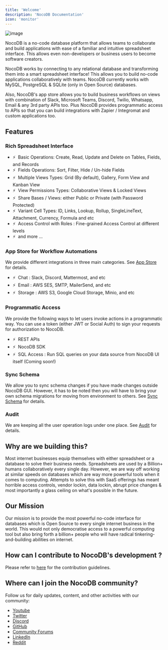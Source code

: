 ```yaml
---
title: 'Welcome'
description: 'NocoDB Documentation'
icon: 'monitor'
---
```


![image](/img/banner.png)

NocoDB is a no-code database platform that allows teams to collaborate and build applications with ease of a familiar and intuitive spreadsheet interface. This allows even non-developers or business users to become software creators.

NocoDB works by connecting to any relational database and transforming them into a smart spreadsheet interface! This allows you to build no-code applications collaboratively with teams. NocoDB currently works with MySQL, PostgreSQL & SQLite (only in Open Source) databases.

Also, NocoDB's app store allows you to build business workflows on views with combination of Slack, Microsoft Teams, Discord, Twilio, Whatsapp, Email & any 3rd party APIs too. Plus NocoDB provides programmatic access to APIs so that you can build integrations with Zapier / Integromat and custom applications too.

## Features

### Rich Spreadsheet Interface

- ⚡ &nbsp;Basic Operations: Create, Read, Update and Delete on Tables, Fields, and Records
- ⚡ &nbsp;Fields Operations: Sort, Filter, Hide / Un-hide Fields
- ⚡ &nbsp;Multiple Views Types: Grid (By default), Gallery, Form View and Kanban View
- ⚡ &nbsp;View Permissions Types: Collaborative Views & Locked Views
- ⚡ &nbsp;Share Bases / Views: either Public or Private (with Password Protected)
- ⚡ &nbsp;Variant Cell Types: ID, Links, Lookup, Rollup, SingleLineText, Attachment, Currency, Formula and etc
- ⚡ &nbsp;Access Control with Roles : Fine-grained Access Control at different levels
- ⚡ &nbsp;and more ...

### App Store for Workflow Automations

We provide different integrations in three main categories. See <a href="/account-settings/oss-specific-details#app-store" target="_blank">App Store</a> for details.

- ⚡ &nbsp;Chat : Slack, Discord, Mattermost, and etc
- ⚡ &nbsp;Email : AWS SES, SMTP, MailerSend, and etc
- ⚡ &nbsp;Storage : AWS S3, Google Cloud Storage, Minio, and etc

### Programmatic Access

We provide the following ways to let users invoke actions in a programmatic way. You can use a token (either JWT or Social Auth) to sign your requests for authorization to NocoDB.

- ⚡ &nbsp;REST APIs
- ⚡ &nbsp;NocoDB SDK
- ⚡ &nbsp;SQL Access : Run SQL queries on your data source from NocoDB UI itself (Coming soon!)

### Sync Schema

We allow you to sync schema changes if you have made changes outside NocoDB GUI. However, it has to be noted then you will have to bring your own schema migrations for moving from environment to others. See <a href="/data-sources/sync-with-data-source" target="_blank">Sync Schema</a> for details.

### Audit

We are keeping all the user operation logs under one place. See <a href="/data-sources/actions-on-data-sources#audit-logs" target="_blank">Audit</a> for details.

##  Why are we building this?
Most internet businesses equip themselves with either spreadsheet or a database to solve their business needs. Spreadsheets are used by a Billion+ humans collaboratively every single day. However, we are way off working at similar speeds on databases which are way more powerful tools when it comes to computing. Attempts to solve this with SaaS offerings has meant horrible access controls, vendor lockin, data lockin, abrupt price changes & most importantly a glass ceiling on what's possible in the future.

## Our Mission
Our mission is to provide the most powerful no-code interface for databases which is Open Source to every single internet business in the world. This would not only democratise access to a powerful computing tool but also bring forth a billion+ people who will have radical tinkering-and-building abilities on internet.

## How can I contribute to NocoDB's development ?

Please refer to [here](https://github.com/nocodb/nocodb/blob/develop/.github/CONTRIBUTING.md) for the contribution guidelines.
## Where can I join the NocoDB community?

Follow us for daily updates, content, and other activities with our community:

- [Youtube](https://www.youtube.com/@nocodb)
- [Twitter](https://twitter.com/nocodb)
- [Discord](http://discord.nocodb.com/)
- [GitHub](https://github.com/nocodb/nocodb)
- [Community Forums](https://community.nocodb.com/)
- [LinkedIn](https://www.linkedin.com/company/nocodb)
- [Reddit](https://www.reddit.com/r/NocoDB/)